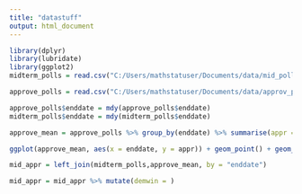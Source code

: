 ---
title: "datastuff"
output: html_document
---

```{r}
library(dplyr)
library(lubridate)
library(ggplot2)
midterm_polls = read.csv("C:/Users/mathstatuser/Documents/data/mid_polls.csv")

approve_polls = read.csv("C:/Users/mathstatuser/Documents/data/approv_polls.csv")
```

```{r}
approve_polls$enddate = mdy(approve_polls$enddate)
midterm_polls$enddate = mdy(midterm_polls$enddate)

approve_mean = approve_polls %>% group_by(enddate) %>% summarise(appr = mean(approve))

ggplot(approve_mean, aes(x = enddate, y = appr)) + geom_point() + geom_smooth()

mid_appr = left_join(midterm_polls,approve_mean, by = "enddate")

mid_appr = mid_appr %>% mutate(demwin = )
```

